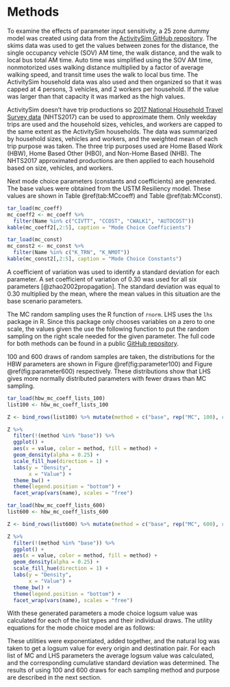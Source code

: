 # Methods

To examine the effects of parameter input sensitivity, a 25 zone dummy model was created using data from the [ActivitySim GitHub repository](https://github.com/ActivitySim/activitysim). The skims data was used to get the values between zones for the distance, the single occupancy vehicle (SOV) AM time, the walk distance, and the walk to local bus total AM time. Auto time was simplified using the SOV AM time, nonmotorized uses walking distance multiplied by a factor of average walking speed, and transit time uses the walk to local bus time. The ActivitySim household data was also used and then organized so that it was capped at 4 persons, 3 vehicles, and 2 workers per household. If the value was larger than that capacity it was marked as the high values. 

ActivitySim doesn't have trip productions so [2017 National Household Travel Survey data](https://github.com/byu-transpolab/nhts2017) (NHTS2017) can be used to approximate them. Only weekday trips are used and the household sizes, vehicles, and workers are capped to the same extent as the ActivitySim households. The data was summarized by household sizes, vehicles and workers, and the weighted mean of each trip purpose was taken. The three trip purposes used are Home Based Work (HBW), Home Based Other (HBO), and Non-Home Based (NHB). The NHTS2017 approximated productions are then applied to each household based on size, vehicles, and workers.

Next mode choice parameters (constants and coefficients) are generated. The base values were obtained from the USTM Resiliency model. These values are shown in Table \@ref(tab:MCcoeff) and Table \@ref(tab:MCconst). 

```r
tar_load(mc_coeff)
mc_coeff2 <- mc_coeff %>%
  filter(Name %in% c("CIVTT", "CCOST", "CWALK1", "AUTOCOST"))
kable(mc_coeff2[,2:5], caption = "Mode Choice Coefficients")
```

```r
tar_load(mc_const)
mc_const2 <- mc_const %>%
  filter(Name %in% c("K_TRN", "K_NMOT"))
kable(mc_const2[,2:5], caption = "Mode Choice Constants")
```

A coefficient of variation was used to identify a standard deviation for each parameter. A set coefficient of variation of 0.30 was used for all six parameters [@zhao2002propagation]. The standard deviation was equal to 0.30 multiplied by the mean, where the mean values in this situation are the base scenario parameters.

The MC random sampling uses the R function of `rnorm`. LHS uses the `lhs` package in R. Since this package only chooses variables on a zero to one scale, the values given the use the following function to put the random sampling on the right scale needed for the given parameter. The full code for both methods can be found in a public 
[GitHub repository](https://github.com/natmaegray/ustm_resiliency_sensitivity).

100 and 600 draws of random samples are taken, the distributions for the HBW parameters are shown in Figure \@ref(fig:parameter100) and Figure \@ref(fig:parameter600) respectively. These distributions show that LHS gives more normally distributed parameters with fewer draws than MC sampling.

```r
tar_load(hbw_mc_coeff_lists_100)
list100 <- hbw_mc_coeff_lists_100

Z <- bind_rows(list100) %>% mutate(method = c("base", rep("MC", 100), rep("LHS", 100))) %>% pivot_longer(cols = ivtt:k_trn)

Z %>%
  filter(!(method %in% "base")) %>%
  ggplot() +
  aes(x = value, color = method, fill = method) +
  geom_density(alpha = 0.25) +
  scale_fill_hue(direction = 1) +
  labs(y = "Density",
       x = "Value") +
  theme_bw() +
  theme(legend.position = "bottom") +
  facet_wrap(vars(name), scales = "free")
```

```r
tar_load(hbw_mc_coeff_lists_600)
list600 <- hbw_mc_coeff_lists_600

Z <- bind_rows(list600) %>% mutate(method = c("base", rep("MC", 600), rep("LHS", 600))) %>% pivot_longer(cols = ivtt:k_trn)

Z %>%
  filter(!(method %in% "base")) %>%
  ggplot() +
  aes(x = value, color = method, fill = method) +
  geom_density(alpha = 0.25) +
  scale_fill_hue(direction = 1) +
  labs(y = "Density",
       x = "Value") +
  theme_bw() +
  theme(legend.position = "bottom") +
  facet_wrap(vars(name), scales = "free")
```


With these generated parameters a mode choice logsum value was calculated for each of the list types and their individual draws. The utility equations for the mode choice model are as follows:

\begin{equation}
{drive_utility} = ({coeff_ivtt}*{auto})+({coeff_cost}*{auto_cost}*{DIST})
(\#eq:driveutil)
\end{equation}
\begin{equation}
{nonmo_utility} = ({k_nmot}+ 20 * ({coeff_walk1}*{nonmotor}))
(\#eq:nonmoutil)
\end{equation}
\begin{equation}
{trans_utility} = {k_trn} + ({coeff_ivtt}*{transit})
(\#eq:transutil)
\end{equation}

These utilities were exponentiated, added together, and the natural log was taken to get a logsum value for every origin and destination pair. For each list of MC and LHS parameters the average logsum value was calculated, and the corresponding cumulative standard deviation was determined. The results of using 100 and 600 draws for each sampling method and purpose are described in the next section.